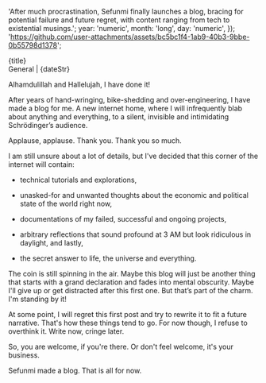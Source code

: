 
  'After much procrastination, Sefunmi finally launches a blog, bracing for potential failure and future regret, with content ranging from tech to existential musings.';
  year: 'numeric',
  month: 'long',
  day: 'numeric',
});
  'https://github.com/user-attachments/assets/bc5bc1f4-1ab9-40b3-9bbe-0b55798d1378';

<NoteHeadingText class="pb-0.25 animate-fade-in-from-bottom">
  {title}
</NoteHeadingText>
<div id="note-details" class="inline-block pb-0.5 animate-fade-in-from-bottom">
  General | {dateStr}
</div>

<div id="note-content" class="animate-fade-in-from-bottom">

Alhamdulillah and Hallelujah, I have done it!

After years of hand-wringing, bike-shedding and over-engineering, I have made a blog for me. A new internet home, where I will infrequently blab about anything and everything, to a silent, invisible and intimidating Schrödinger’s audience.

Applause, applause. Thank you. Thank you so much.

I am still unsure about a lot of details, but I've decided that this corner of the internet will contain:

- technical tutorials and explorations,

- unasked-for and unwanted thoughts about the economic and political state of the world right now,

- documentations of my failed, successful and ongoing projects,

- arbitrary reflections that sound profound at 3 AM but look ridiculous in daylight, and lastly,

- the secret answer to life, the universe and everything.

The coin is still spinning in the air. Maybe this blog will just be another thing that starts with a grand declaration and fades into mental obscurity. Maybe I'll give up or get distracted after this first one. But that’s part of the charm. I'm standing by it!

At some point, I will regret this first post and try to rewrite it to fit a future narrative. That's how these things tend to go. For now though, I refuse to overthink it. Write now, cringe later.

So, you are welcome, if you're there. Or don't feel welcome, it's your business.

Sefunmi made a blog. That is all for now.

</div>
